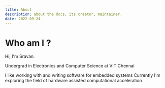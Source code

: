 ```yaml
---
title: About
description: about the docs, its creator, maintainer.
date: 2022-09-24
---
```


# Who am I ?
Hi, I'm Sravan.

Undergrad in Electronics and Computer Science at VIT Chennai

I like working with and writing software for embedded systems
Currently I'm exploring the field of hardware assisted computational acceleration
